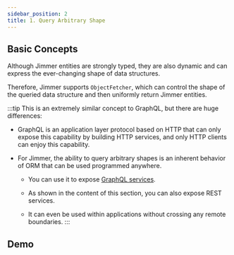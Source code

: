 ```yaml
---
sidebar_position: 2  
title: 1. Query Arbitrary Shape
---
```



## Basic Concepts

Although Jimmer entities are strongly typed, they are also dynamic and can express the ever-changing shape of data structures. 

Therefore, Jimmer supports `ObjectFetcher`, which can control the shape of the queried data structure and then uniformly return Jimmer entities. 

:::tip This is an extremely similar concept to GraphQL, but there are huge differences:

-   GraphQL is an application layer protocol based on HTTP that can only expose this capability by building HTTP services, and only HTTP clients can enjoy this capability. 

-   For Jimmer, the ability to query arbitrary shapes is an inherent behavior of ORM that can be used programmed anywhere.

    -   You can use it to expose [GraphQL services](../../graphql).

    -   As shown in the content of this section, you can also expose REST services.
    
    -   It can even be used within applications without crossing any remote boundaries.
:::

## Demo

<ObjectFetcherPanel/>